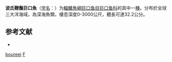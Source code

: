 {{Speciesbox
| taxon = Flagellostomias boureei
| binomial_authority = [[Clarke|Clarke]], 1998
| status = NE
| status_system = IUCN3.1
| synonyms = *''Aristostomias uncodentatus''<br /><small>Borodin, 1930</small>
*''Eustomias boureei''<br /><small>Zugmayer, 1913</small>
*''Flagellostomias bourei''<br /><small>Zugmayer, 1913</small>
*''Flagellostomias tyrannus''<br /><small>Parr, 1927</small>
}}

'''波氏鞭鬚巨口魚'''（[[学名|学名]]：{{lang|la|''Flagellostomias boureei''}}）为[[輻鰭魚綱|輻鰭魚綱]][[巨口鱼目|巨口鱼目]][[巨口鱼科|巨口鱼科]]的其中一[[種|種]]。分布於全球三大洋海域，為深海魚類，棲息深度0-3000公尺，體長可達32.2公分。

== 参考文献 ==
{{refbegin}}
*{{FishBase_species|genus=Flagellostomias|species=boureei|year=2012|month=2}}
{{refend}}

{{Taxonbar}}
[[Category:鞭鬚巨口魚屬|boureei]]
[[Category:1913年描述的魚類|F]]